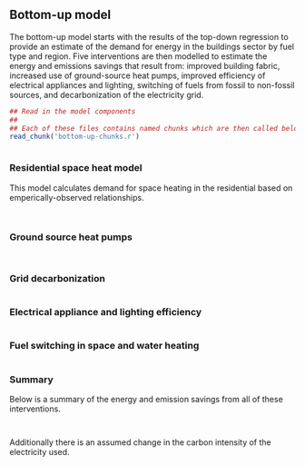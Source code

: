 ## Bottom-up model

The bottom-up model starts with the results of the top-down regression to provide an estimate of the demand for energy in the buildings sector by fuel type and region.  Five interventions are then modelled to estimate the energy and emissions savings that result from: improved building fabric, increased use of ground-source heat pumps, improved efficiency of electrical appliances and lighting, switching of fuels from fossil to non-fossil sources, and decarbonization of the electricity grid.

```r
## Read in the model components
##
## Each of these files contains named chunks which are then called below.
read_chunk('bottom-up-chunks.r')
```

```r
```

### Residential space heat model

This model calculates demand for space heating in the residential based on emperically-observed relationships. 
```r
```

```r
```

### Ground source heat pumps
```r
```

```r
```

### Grid decarbonization
```r
```

### Electrical appliance and lighting efficiency

```r
```

### Fuel switching in space and water heating
```r
```

### Summary
Below is a summary of the energy and emission savings from all of these interventions.

```r
```

```r
```
Additionally there is an assumed change in the carbon intensity of the electricity used.

```r
```

```r
```
